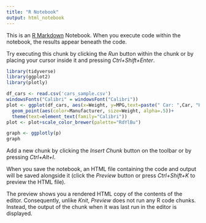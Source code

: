 ---
title: "R Notebook"
output: html_notebook
---

This is an [R Markdown](http://rmarkdown.rstudio.com) Notebook. When you execute code within the notebook, the results appear beneath the code. 

Try executing this chunk by clicking the *Run* button within the chunk or by placing your cursor inside it and pressing *Ctrl+Shift+Enter*. 

```{r}
library(tidyverse)
library(ggplot2)
library(plotly)

df_cars <- read.csv('cars_sample.csv')
windowsFonts("Calibri" = windowsFont("Calibri"))
plot <- ggplot(df_cars, aes(x=Weight, y=MPG,text=paste(" Car: ",Car, "Horsepower: " , Horsepower)))+
  geom_point(aes(color=Manufacturer, size=Weight, alpha=.5))+
  theme(text=element_text(family="Calibri"))
plot <- plot+scale_color_brewer(palette="RdYlBu")

graph <- ggplotly(p)
graph

```

Add a new chunk by clicking the *Insert Chunk* button on the toolbar or by pressing *Ctrl+Alt+I*.

When you save the notebook, an HTML file containing the code and output will be saved alongside it (click the *Preview* button or press *Ctrl+Shift+K* to preview the HTML file).

The preview shows you a rendered HTML copy of the contents of the editor. Consequently, unlike *Knit*, *Preview* does not run any R code chunks. Instead, the output of the chunk when it was last run in the editor is displayed.
